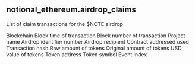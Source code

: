## notional_ethereum.airdrop_claims 
List of claim transactions for the $NOTE airdrop

<ParamField path="blockchain">
Blockchain
</ParamField>
<ParamField path="block_time">
Block time of transaction
</ParamField>
<ParamField path="block_number">
Block number of transaction
</ParamField>
<ParamField path="project">
Project name
</ParamField>
<ParamField path="airdrop_number">
Airdrop identifier number
</ParamField>
<ParamField path="recipient">
Airdrop recipient
</ParamField>
<ParamField path="contract_address">
Contract addressed used
</ParamField>
<ParamField path="tx_hash">
Transaction hash
</ParamField>
<ParamField path="amount_raw">
Raw amount of tokens
</ParamField>
<ParamField path="amount_original">
Original amount of tokens
</ParamField>
<ParamField path="amount_usd">
USD value of tokens
</ParamField>
<ParamField path="token_address">
Token address
</ParamField>
<ParamField path="token_symbol">
Token symbol
</ParamField>
<ParamField path="evt_index">
Event index
</ParamField>
